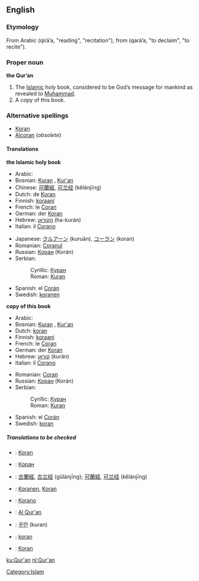 ==English==

===Etymology===
From Arabic {{ARchar|[[قراءة]]}} (qirā’a, "reading", "recitation"), from {{ARchar|[[قرأ]]}} (qará’a, "to declaim", "to recite").

===Proper noun===
'''the Qur’an'''

# The [[Islamic]] holy book, considered to be God’s message for mankind as revealed to [[Muhammad]].
# A copy of this book.

===Alternative spellings===
*[[Koran]]
*[[Alcoran]] (''obsolete'')

====Translations====
'''the Islamic holy book'''
{{top}}
*Arabic: {{ARchar|[[القرآن|القُرْآن]]}} {{IPAchar|(al-qur’ān)}}
*Bosnian: [[Kuran]] {{m}}, [[Kur'an]] {{m}}
*Chinese: [[可蘭經]], [[可兰经]] (kělánjīng)
*Dutch: de [[Koran]] {{m}}
*Finnish: [[koraani]]
*French: le [[Coran]] {{m}}
*German: der [[Koran]] {{m}}
*Hebrew: [[הקוראן]] (ha-kurán)
*Italian: il [[Corano]] {{m}}
{{mid}}
*Japanese: [[クルアーン]] (kuruān), [[コーラン]] (koran)
*Romanian: [[Coranul]]
*Russian: [[Коран]] (Korán) {{m}}
*Serbian:
*:Cyrillic: [[Куран]] {{m}}
*:Roman: [[Kuran]] {{m}}
*Spanish: el [[Corán]] {{m}}
*Swedish: [[koranen]]
{{bottom}}

'''copy of this book'''
{{top}}
*Arabic: {{ARchar|[[القرآن|القُرْآن]]}} {{IPAchar|(al-qur’ān)}}
*Bosnian: [[Kuran]] {{m}}, [[Kur'an]] {{m}}
*Dutch: [[koran]] {{m}}
*Finnish: [[koraani]]
*French: le [[Coran]] {{m}}
*German: der [[Koran]] {{m}}
*Hebrew: [[קוראן]] (kurán)
*Italian: il [[Corano]] {{m}}
{{mid}}
*Romanian: [[Coran]]
*Russian: [[Коран]] (Korán) {{m}}
*Serbian:
*:Cyrillic: [[Куран]] {{m}}
*:Roman: [[Kuran]] {{m}}
*Spanish: el [[Corán]] {{m}}
*Swedish: [[koran]] {{c}}
{{bottom}}

=====Translations to be checked=====
{{checktrans}}
*{{ttbc|Basque}}: [[Koran]]
*{{ttbc|Bulgarian}}: [[Коран]] {{m}}
*{{ttbc|Chinese}}: [[古蘭經]], [[古兰经]] (gǔlánjīng); [[可蘭經]], [[可兰经]] (kělánjīng)
*{{ttbc|Danish}}: [[Koranen]], [[Koran]] {{c}}
*{{ttbc|Esperanto}}: [[Korano]]
*{{ttbc|Indonesian}}: [[Al Qur'an]]
*{{ttbc|Korean}}: [[꾸란]] (kuran)
*{{ttbc|Polish}}: [[koran]]
*{{ttbc|Slovene}}: [[Koran]] {{m}}

[[Category:Islam]]

[[ku:Qur'an]]
[[nl:Qur'an]]